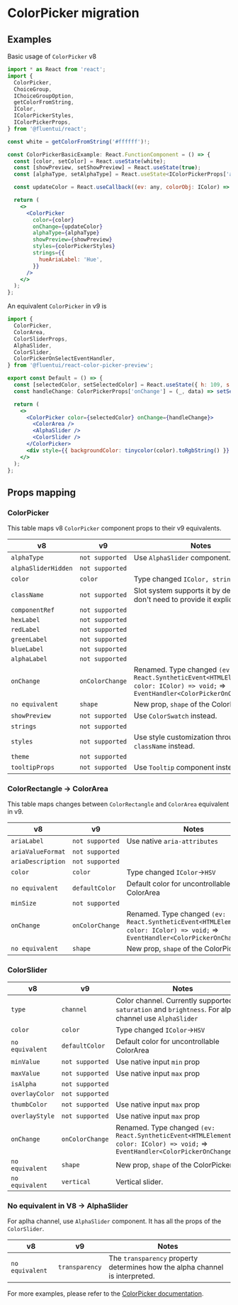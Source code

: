 
<Meta title="Concepts/Migration/from v8/Components/ColorPicker Migration" />

# ColorPicker migration

## Examples

Basic usage of `ColorPicker` v8

```jsx
import * as React from 'react';
import {
  ColorPicker,
  ChoiceGroup,
  IChoiceGroupOption,
  getColorFromString,
  IColor,
  IColorPickerStyles,
  IColorPickerProps,
} from '@fluentui/react';

const white = getColorFromString('#ffffff')!;

const ColorPickerBasicExample: React.FunctionComponent = () => {
  const [color, setColor] = React.useState(white);
  const [showPreview, setShowPreview] = React.useState(true);
  const [alphaType, setAlphaType] = React.useState<IColorPickerProps['alphaType']>('alpha');

  const updateColor = React.useCallback((ev: any, colorObj: IColor) => setColor(colorObj), []);

  return (
    <>
      <ColorPicker
        color={color}
        onChange={updateColor}
        alphaType={alphaType}
        showPreview={showPreview}
        styles={colorPickerStyles}
        strings={{
          hueAriaLabel: 'Hue',
        }}
      />
    </>
  );
};
```

An equivalent `ColorPicker` in v9 is

```jsx
import {
  ColorPicker,
  ColorArea,
  ColorSliderProps,
  AlphaSlider,
  ColorSlider,
  ColorPickerOnSelectEventHandler,
} from '@fluentui/react-color-picker-preview';

export const Default = () => {
  const [selectedColor, setSelectedColor] = React.useState({ h: 109, s: 1, v: 0.9, a: 1 });
  const handleChange: ColorPickerProps['onChange'] = (_, data) => setSelectedColor(data.selectedColorHex);

  return (
    <>
      <ColorPicker color={selectedColor} onChange={handleChange}>
        <ColorArea />
        <AlphaSlider />
        <ColorSlider />
      </ColorPicker>
      <div style={{ backgroundColor: tinycolor(color).toRgbString() }} />
    </>
  );
};
```

## Props mapping

### ColorPicker

This table maps v8 `ColorPicker` component props to their v9 equivalents.

| v8                  | v9              | Notes                                                                                                                              |
| ------------------- | --------------- | ---------------------------------------------------------------------------------------------------------------------------------- |
| `alphaType`         | `not supported` | Use `AlphaSlider` component.                                                                                                       |
| `alphaSliderHidden` | `not supported` |                                                                                                                                    |
| `color`             | `color`         | Type changed `IColor, string`->`HSV`                                                                                               |
| `className`         | `not supported` | Slot system supports it by default. We don't need to provide it explicitly.                                                        |
| `componentRef`      | `not supported` |                                                                                                                                    |
| `hexLabel`          | `not supported` |                                                                                                                                    |
| `redLabel`          | `not supported` |                                                                                                                                    |
| `greenLabel`        | `not supported` |                                                                                                                                    |
| `blueLabel`         | `not supported` |                                                                                                                                    |
| `alphaLabel`        | `not supported` |                                                                                                                                    |
| `onChange`          | `onColorChange` | Renamed. Type changed `(ev: React.SyntheticEvent<HTMLElement>, color: IColor) => void;` => `EventHandler<ColorPickerOnChangeData>` |
| `no equivalent`     | `shape`         | New prop, `shape` of the ColorPicker.                                                                                              |
| `showPreview`       | `not supported` | Use `ColorSwatch` instead.                                                                                                         |
| `strings`           | `not supported` |                                                                                                                                    |
| `styles`            | `not supported` | Use style customization through `className` instead.                                                                               |
| `theme`             | `not supported` |                                                                                                                                    |
| `tooltipProps`      | `not supported` | Use `Tooltip` component instead.                                                                                                   |

### ColorRectangle -> ColorArea

This table maps changes between `ColorRectangle` and `ColorArea` equivalent in v9.

| v8                | v9              | Notes                                                                                                                              |
| ----------------- | --------------- | ---------------------------------------------------------------------------------------------------------------------------------- |
| `ariaLabel`       | `not supported` | Use native `aria-attributes`                                                                                                       |
| `ariaValueFormat` | `not supported` |                                                                                                                                    |
| `ariaDescription` | `not supported` |                                                                                                                                    |
| `color`           | `color`         | Type changed `IColor`->`HSV`                                                                                                       |
| `no equivalent`   | `defaultColor`  | Default color for uncontrollable ColorArea                                                                                         |
| `minSize`         | `not supported` |                                                                                                                                    |
| `onChange`        | `onColorChange` | Renamed. Type changed `(ev: React.SyntheticEvent<HTMLElement>, color: IColor) => void;` => `EventHandler<ColorPickerOnChangeData>` |
| `no equivalent`   | `shape`         | New prop, `shape` of the ColorPicker.                                                                                              |

### ColorSlider

| v8              | v9              | Notes                                                                                                                              |
| --------------- | --------------- | ---------------------------------------------------------------------------------------------------------------------------------- |
| `type`          | `channel`       | Color channel. Currently supported `hue`, `saturation` and `brightness`. For alpha channel use `AlphaSlider`                       |
| `color`         | `color`         | Type changed `IColor`->`HSV`                                                                                                       |
| `no equivalent` | `defaultColor`  | Default color for uncontrollable ColorArea                                                                                         |
| `minValue`      | `not supported` | Use native input `min` prop                                                                                                        |
| `maxValue`      | `not supported` | Use native input `max` prop                                                                                                        |
| `isAlpha`       | `not supported` |                                                                                                                                    |
| `overlayColor`  | `not supported` |                                                                                                                                    |
| `thumbColor`    | `not supported` | Use native input `max` prop                                                                                                        |
| `overlayStyle`  | `not supported` | Use native input `max` prop                                                                                                        |
| `onChange`      | `onColorChange` | Renamed. Type changed `(ev: React.SyntheticEvent<HTMLElement>, color: IColor) => void;` => `EventHandler<ColorPickerOnChangeData>` |
| `no equivalent` | `shape`         | New prop, `shape` of the ColorPicker.                                                                                              |
| `no equivalent` | `vertical`      | Vertical slider.                                                                                                                   |

### No equivalent in V8 -> AlphaSlider

For aplha channel, use `AlphaSlider` component.
It has all the props of the `ColorSlider`.

| v8              | v9             | Notes                                                                        |
| --------------- | -------------- | ---------------------------------------------------------------------------- |
| `no equivalent` | `transparency` | The `transparency` property determines how the alpha channel is interpreted. |

For more examples, please refer to the [ColorPicker documentation](https://react.fluentui.dev/?path=/docs/preview-components-colorpicker--docs).
